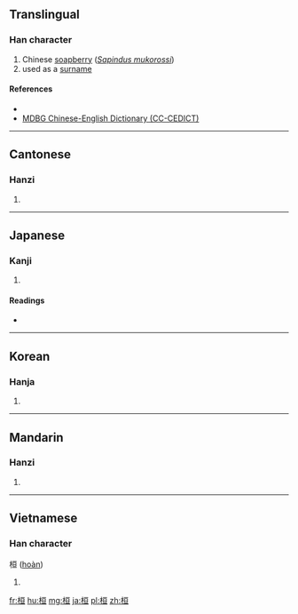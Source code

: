 ==Translingual==

===Han character===
{{Han char|rn=75|rad=木|as=06|sn=10|four=41916|canj=DMAM|ids=⿰木亘}}

# Chinese [[soapberry]] (''[[w:Sapindus mukorossi|Sapindus mukorossi]]'')
# used as a [[surname]]

====References====
* {{Han ref|kx=0526.050|dkj=14774|dj=0915.020|hdz=21195.060|uh=6853|ud=26707|bh=AED9|bd=44761}}
*[http://www.mdbg.net/chindict/chindict.php?page=worddict&wdrst=1&wdqb=%E6%A1%93 MDBG Chinese-English Dictionary (CC-CEDICT)]

----

==Cantonese==

===Hanzi===
{{yue-hanzi|jyut=|y=wun4}}

# {{defn|lang=yue|sort=木06}}

----

==Japanese==

===Kanji===
{{ja-kanji|grade=|rs=木06}}

# {{defn|lang=ja|sort=木06}}

====Readings====
* {{ja-readings|on=[[かん]] (kan), [[がん]] (gan)|kun=[[たけしい]] (takeshii), [[めぐる]] (meguru), [[うれえる]] (ureeru)}}

----

==Korean==

===Hanja===
{{ko-hanja|hangeul=환|eumhun=|rv=hwan|mr=hwan|y=hwan}}

# {{defn|lang=ko|sort=木06}}

----

==Mandarin==

===Hanzi===
{{cmn-hanzi|pin=[[huán]] ([[huan2]])|wg=huan<sup>2</sup>}}

# {{defn|lang=cmn|sort=木06}}

----

==Vietnamese==

===Han character===
桓 ([[hoàn]])

# {{defn|lang=vi}}

[[fr:桓]]
[[hu:桓]]
[[mg:桓]]
[[ja:桓]]
[[pl:桓]]
[[zh:桓]]